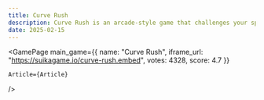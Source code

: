 ```yaml
---
title: Curve Rush
description: Curve Rush is an arcade-style game that challenges your speed, precision, and strategy as you navigate rolling balls through endless desert landscapes.
date: 2025-02-15
---
```


  
<GamePage 
    main_game={{
    name: "Curve Rush",
    iframe_url: "https://suikagame.io/curve-rush.embed",
    votes: 4328,
    score: 4.7
}} 

    Article={Article}
 />